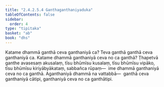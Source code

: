 ```yaml
---
title: "2.4.2.5.4 Ganthaganthaniyaduka"
tableOfContents: false
sidebar:
  order: 4
type: "tipitaka"
basket: "ab"
book: "dhs"
---
```



<DynamicBreadcrumb />

<Division number="1495" book="dhs" bookNo="29" page="282">

<Paragraph number="2206" book="dhs">
Katame dhammā ganthā ceva ganthaniyā ca? Teva ganthā ganthā ceva ganthaniyā ca.
</Paragraph>

</Division>
<Division number="1496" book="dhs" bookNo="29" page="282">

<Paragraph number="2207" book="dhs">
Katame dhammā ganthaniyā ceva no ca ganthā? Ṭhapetvā ganthe avasesaṃ akusalaṃ, tīsu bhūmīsu kusalaṃ, tīsu bhūmīsu vipāko, tīsu bhūmīsu kiriyābyākataṃ, sabbañca rūpaṃ—  ime dhammā ganthaniyā ceva no ca ganthā. Aganthaniyā dhammā na vattabbā—  ganthā ceva ganthaniyā cātipi, ganthaniyā ceva no ca ganthātipi.
</Paragraph>
</Division>